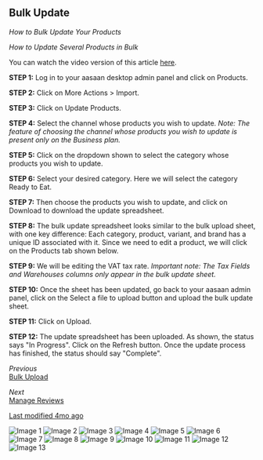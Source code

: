 ## Bulk Update

*How to Bulk Update Your Products*

*How to Update Several Products in Bulk*

You can watch the video version of this article [here](#).

**STEP 1:**
Log in to your aasaan desktop admin panel and click on Products.

**STEP 2:**
Click on More Actions > Import.

**STEP 3:**
Click on Update Products.

**STEP 4:**
Select the channel whose products you wish to update.
*Note: The feature of choosing the channel whose products you wish to update is present only on the Business plan.*

**STEP 5:**
Click on the dropdown shown to select the category whose products you wish to update.

**STEP 6:**
Select your desired category. Here we will select the category Ready to Eat.

**STEP 7:**
Then choose the products you wish to update, and click on Download to download the update spreadsheet.

**STEP 8:**
The bulk update spreadsheet looks similar to the bulk upload sheet, with one key difference: Each category, product, variant, and brand has a unique ID associated with it. Since we need to edit a product, we will click on the Products tab shown below.

**STEP 9:**
We will be editing the VAT tax rate.
*Important note: The Tax Fields and Warehouses columns only appear in the bulk update sheet.*

**STEP 10:**
Once the sheet has been updated, go back to your aasaan admin panel, click on the Select a file to upload button and upload the bulk update sheet.

**STEP 11:**
Click on Upload.

**STEP 12:**
The update spreadsheet has been uploaded. As shown, the status says "In Progress". Click on the Refresh button.
Once the update process has finished, the status should say "Complete".

*Previous*  
[Bulk Upload](#)

*Next*  
[Manage Reviews](#)

[Last modified 4mo ago](#)

![Image 1](https://cdn.aasaan.app/docs/bulk/bulk_1.png)
![Image 2](https://cdn.aasaan.app/docs/bulk/bulk_2.png)
![Image 3](https://cdn.aasaan.app/docs/bulk/bulk_3.png)
![Image 4](https://cdn.aasaan.app/docs/bulk/bulk_4.png)
![Image 5](https://cdn.aasaan.app/docs/bulk/bulk_5.png)
![Image 6](https://cdn.aasaan.app/docs/bulk/bulk_6.png)
![Image 7](https://cdn.aasaan.app/docs/bulk/bulk_7.png)
![Image 8](https://cdn.aasaan.app/docs/bulk/bulk_8.png)
![Image 9](https://cdn.aasaan.app/docs/bulk/bulk_9.png)
![Image 10](https://cdn.aasaan.app/docs/bulk/bulk_10.png)
![Image 11](https://cdn.aasaan.app/docs/bulk/bulk_11.png)
![Image 12](https://cdn.aasaan.app/docs/bulk/bulk_12.png)
![Image 13](https://cdn.aasaan.app/docs/bulk/bulk_13.png)
